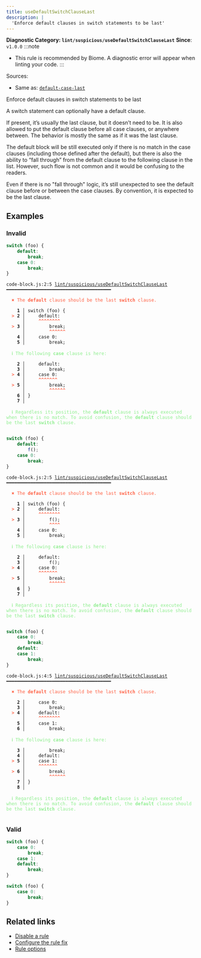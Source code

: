 ```yaml
---
title: useDefaultSwitchClauseLast
description: |
  'Enforce default clauses in switch statements to be last'
---
```


**Diagnostic Category: `lint/suspicious/useDefaultSwitchClauseLast`**
<Tabs>
<TabItem label="JavaScript (and super languages)" icon="seti:javascript">
**Since**: `v1.0.0`
:::note
- This rule is recommended by Biome. A diagnostic error will appear when linting your code.
:::

Sources: 
- Same as: <a href="https://eslint.org/docs/latest/rules/default-case-last" target="_blank"><code>default-case-last</code></a>

Enforce default clauses in switch statements to be last

A switch statement can optionally have a default clause.

If present, it’s usually the last clause, but it doesn’t need to be. It is also allowed to put the default clause before all case clauses, or anywhere between.
The behavior is mostly the same as if it was the last clause.

The default block will be still executed only if there is no match in the case clauses (including those defined after the default),
but there is also the ability to “fall through” from the default clause to the following clause in the list.
However, such flow is not common and it would be confusing to the readers.

Even if there is no "fall through" logic, it’s still unexpected to see the default clause before or between the case clauses. By convention, it is expected to be the last clause.

## Examples

### Invalid

```js
switch (foo) {
    default:
        break;
    case 0:
        break;
}
```

<pre class="language-text"><code class="language-text">code-block.js:2:5 <a href="https://biomejs.dev/linter/rules/use-default-switch-clause-last">lint/suspicious/useDefaultSwitchClauseLast</a> ━━━━━━━━━━━━━━━━━━━━━━━━━━━━━━━━━━━━━━━<br /><br /><strong><span style="color: Tomato;">  </span></strong><strong><span style="color: Tomato;">✖</span></strong> <span style="color: Tomato;">The </span><span style="color: Tomato;"><strong>default</strong></span><span style="color: Tomato;"> clause should be the last </span><span style="color: Tomato;"><strong>switch</strong></span><span style="color: Tomato;"> clause.</span><br />  <br />    <strong>1 │ </strong>switch (foo) &#123;<br /><strong><span style="color: Tomato;">  </span></strong><strong><span style="color: Tomato;">&gt;</span></strong> <strong>2 │ </strong>    default:<br />   <strong>   │ </strong>    <strong><span style="color: Tomato;">^</span></strong><strong><span style="color: Tomato;">^</span></strong><strong><span style="color: Tomato;">^</span></strong><strong><span style="color: Tomato;">^</span></strong><strong><span style="color: Tomato;">^</span></strong><strong><span style="color: Tomato;">^</span></strong><strong><span style="color: Tomato;">^</span></strong><strong><span style="color: Tomato;">^</span></strong><br /><strong><span style="color: Tomato;">  </span></strong><strong><span style="color: Tomato;">&gt;</span></strong> <strong>3 │ </strong>        break;<br />   <strong>   │ </strong>        <strong><span style="color: Tomato;">^</span></strong><strong><span style="color: Tomato;">^</span></strong><strong><span style="color: Tomato;">^</span></strong><strong><span style="color: Tomato;">^</span></strong><strong><span style="color: Tomato;">^</span></strong><strong><span style="color: Tomato;">^</span></strong><br />    <strong>4 │ </strong>    case 0:<br />    <strong>5 │ </strong>        break;<br />  <br /><strong><span style="color: lightgreen;">  </span></strong><strong><span style="color: lightgreen;">ℹ</span></strong> <span style="color: lightgreen;">The following </span><span style="color: lightgreen;"><strong>case</strong></span><span style="color: lightgreen;"> clause is here:</span><br />  <br />    <strong>2 │ </strong>    default:<br />    <strong>3 │ </strong>        break;<br /><strong><span style="color: Tomato;">  </span></strong><strong><span style="color: Tomato;">&gt;</span></strong> <strong>4 │ </strong>    case 0:<br />   <strong>   │ </strong>    <strong><span style="color: Tomato;">^</span></strong><strong><span style="color: Tomato;">^</span></strong><strong><span style="color: Tomato;">^</span></strong><strong><span style="color: Tomato;">^</span></strong><strong><span style="color: Tomato;">^</span></strong><strong><span style="color: Tomato;">^</span></strong><strong><span style="color: Tomato;">^</span></strong><br /><strong><span style="color: Tomato;">  </span></strong><strong><span style="color: Tomato;">&gt;</span></strong> <strong>5 │ </strong>        break;<br />   <strong>   │ </strong>        <strong><span style="color: Tomato;">^</span></strong><strong><span style="color: Tomato;">^</span></strong><strong><span style="color: Tomato;">^</span></strong><strong><span style="color: Tomato;">^</span></strong><strong><span style="color: Tomato;">^</span></strong><strong><span style="color: Tomato;">^</span></strong><br />    <strong>6 │ </strong>&#125;<br />    <strong>7 │ </strong><br />  <br /><strong><span style="color: lightgreen;">  </span></strong><strong><span style="color: lightgreen;">ℹ</span></strong> <span style="color: lightgreen;">Regardless its position, the </span><span style="color: lightgreen;"><strong>default</strong></span><span style="color: lightgreen;"> clause is always executed when there is no match. To avoid confusion, the </span><span style="color: lightgreen;"><strong>default</strong></span><span style="color: lightgreen;"> clause should be the last </span><span style="color: lightgreen;"><strong>switch</strong></span><span style="color: lightgreen;"> clause.</span><br />  <br /></code></pre>

```js
switch (foo) {
    default:
        f();
    case 0:
        break;
}
```

<pre class="language-text"><code class="language-text">code-block.js:2:5 <a href="https://biomejs.dev/linter/rules/use-default-switch-clause-last">lint/suspicious/useDefaultSwitchClauseLast</a> ━━━━━━━━━━━━━━━━━━━━━━━━━━━━━━━━━━━━━━━<br /><br /><strong><span style="color: Tomato;">  </span></strong><strong><span style="color: Tomato;">✖</span></strong> <span style="color: Tomato;">The </span><span style="color: Tomato;"><strong>default</strong></span><span style="color: Tomato;"> clause should be the last </span><span style="color: Tomato;"><strong>switch</strong></span><span style="color: Tomato;"> clause.</span><br />  <br />    <strong>1 │ </strong>switch (foo) &#123;<br /><strong><span style="color: Tomato;">  </span></strong><strong><span style="color: Tomato;">&gt;</span></strong> <strong>2 │ </strong>    default:<br />   <strong>   │ </strong>    <strong><span style="color: Tomato;">^</span></strong><strong><span style="color: Tomato;">^</span></strong><strong><span style="color: Tomato;">^</span></strong><strong><span style="color: Tomato;">^</span></strong><strong><span style="color: Tomato;">^</span></strong><strong><span style="color: Tomato;">^</span></strong><strong><span style="color: Tomato;">^</span></strong><strong><span style="color: Tomato;">^</span></strong><br /><strong><span style="color: Tomato;">  </span></strong><strong><span style="color: Tomato;">&gt;</span></strong> <strong>3 │ </strong>        f();<br />   <strong>   │ </strong>        <strong><span style="color: Tomato;">^</span></strong><strong><span style="color: Tomato;">^</span></strong><strong><span style="color: Tomato;">^</span></strong><strong><span style="color: Tomato;">^</span></strong><br />    <strong>4 │ </strong>    case 0:<br />    <strong>5 │ </strong>        break;<br />  <br /><strong><span style="color: lightgreen;">  </span></strong><strong><span style="color: lightgreen;">ℹ</span></strong> <span style="color: lightgreen;">The following </span><span style="color: lightgreen;"><strong>case</strong></span><span style="color: lightgreen;"> clause is here:</span><br />  <br />    <strong>2 │ </strong>    default:<br />    <strong>3 │ </strong>        f();<br /><strong><span style="color: Tomato;">  </span></strong><strong><span style="color: Tomato;">&gt;</span></strong> <strong>4 │ </strong>    case 0:<br />   <strong>   │ </strong>    <strong><span style="color: Tomato;">^</span></strong><strong><span style="color: Tomato;">^</span></strong><strong><span style="color: Tomato;">^</span></strong><strong><span style="color: Tomato;">^</span></strong><strong><span style="color: Tomato;">^</span></strong><strong><span style="color: Tomato;">^</span></strong><strong><span style="color: Tomato;">^</span></strong><br /><strong><span style="color: Tomato;">  </span></strong><strong><span style="color: Tomato;">&gt;</span></strong> <strong>5 │ </strong>        break;<br />   <strong>   │ </strong>        <strong><span style="color: Tomato;">^</span></strong><strong><span style="color: Tomato;">^</span></strong><strong><span style="color: Tomato;">^</span></strong><strong><span style="color: Tomato;">^</span></strong><strong><span style="color: Tomato;">^</span></strong><strong><span style="color: Tomato;">^</span></strong><br />    <strong>6 │ </strong>&#125;<br />    <strong>7 │ </strong><br />  <br /><strong><span style="color: lightgreen;">  </span></strong><strong><span style="color: lightgreen;">ℹ</span></strong> <span style="color: lightgreen;">Regardless its position, the </span><span style="color: lightgreen;"><strong>default</strong></span><span style="color: lightgreen;"> clause is always executed when there is no match. To avoid confusion, the </span><span style="color: lightgreen;"><strong>default</strong></span><span style="color: lightgreen;"> clause should be the last </span><span style="color: lightgreen;"><strong>switch</strong></span><span style="color: lightgreen;"> clause.</span><br />  <br /></code></pre>

```js
switch (foo) {
    case 0:
        break;
    default:
    case 1:
        break;
}
```

<pre class="language-text"><code class="language-text">code-block.js:4:5 <a href="https://biomejs.dev/linter/rules/use-default-switch-clause-last">lint/suspicious/useDefaultSwitchClauseLast</a> ━━━━━━━━━━━━━━━━━━━━━━━━━━━━━━━━━━━━━━━<br /><br /><strong><span style="color: Tomato;">  </span></strong><strong><span style="color: Tomato;">✖</span></strong> <span style="color: Tomato;">The </span><span style="color: Tomato;"><strong>default</strong></span><span style="color: Tomato;"> clause should be the last </span><span style="color: Tomato;"><strong>switch</strong></span><span style="color: Tomato;"> clause.</span><br />  <br />    <strong>2 │ </strong>    case 0:<br />    <strong>3 │ </strong>        break;<br /><strong><span style="color: Tomato;">  </span></strong><strong><span style="color: Tomato;">&gt;</span></strong> <strong>4 │ </strong>    default:<br />   <strong>   │ </strong>    <strong><span style="color: Tomato;">^</span></strong><strong><span style="color: Tomato;">^</span></strong><strong><span style="color: Tomato;">^</span></strong><strong><span style="color: Tomato;">^</span></strong><strong><span style="color: Tomato;">^</span></strong><strong><span style="color: Tomato;">^</span></strong><strong><span style="color: Tomato;">^</span></strong><strong><span style="color: Tomato;">^</span></strong><br />    <strong>5 │ </strong>    case 1:<br />    <strong>6 │ </strong>        break;<br />  <br /><strong><span style="color: lightgreen;">  </span></strong><strong><span style="color: lightgreen;">ℹ</span></strong> <span style="color: lightgreen;">The following </span><span style="color: lightgreen;"><strong>case</strong></span><span style="color: lightgreen;"> clause is here:</span><br />  <br />    <strong>3 │ </strong>        break;<br />    <strong>4 │ </strong>    default:<br /><strong><span style="color: Tomato;">  </span></strong><strong><span style="color: Tomato;">&gt;</span></strong> <strong>5 │ </strong>    case 1:<br />   <strong>   │ </strong>    <strong><span style="color: Tomato;">^</span></strong><strong><span style="color: Tomato;">^</span></strong><strong><span style="color: Tomato;">^</span></strong><strong><span style="color: Tomato;">^</span></strong><strong><span style="color: Tomato;">^</span></strong><strong><span style="color: Tomato;">^</span></strong><strong><span style="color: Tomato;">^</span></strong><br /><strong><span style="color: Tomato;">  </span></strong><strong><span style="color: Tomato;">&gt;</span></strong> <strong>6 │ </strong>        break;<br />   <strong>   │ </strong>        <strong><span style="color: Tomato;">^</span></strong><strong><span style="color: Tomato;">^</span></strong><strong><span style="color: Tomato;">^</span></strong><strong><span style="color: Tomato;">^</span></strong><strong><span style="color: Tomato;">^</span></strong><strong><span style="color: Tomato;">^</span></strong><br />    <strong>7 │ </strong>&#125;<br />    <strong>8 │ </strong><br />  <br /><strong><span style="color: lightgreen;">  </span></strong><strong><span style="color: lightgreen;">ℹ</span></strong> <span style="color: lightgreen;">Regardless its position, the </span><span style="color: lightgreen;"><strong>default</strong></span><span style="color: lightgreen;"> clause is always executed when there is no match. To avoid confusion, the </span><span style="color: lightgreen;"><strong>default</strong></span><span style="color: lightgreen;"> clause should be the last </span><span style="color: lightgreen;"><strong>switch</strong></span><span style="color: lightgreen;"> clause.</span><br />  <br /></code></pre>

### Valid

```js
switch (foo) {
    case 0:
        break;
    case 1:
    default:
        break;
}
```

```js
switch (foo) {
    case 0:
        break;
}
```

## Related links

- [Disable a rule](/linter/#disable-a-lint-rule)
- [Configure the rule fix](/linter#configure-the-rule-fix)
- [Rule options](/linter/#rule-options)

</TabItem>
</Tabs>

